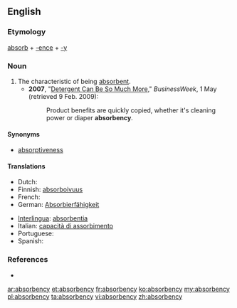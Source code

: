 ==English==

===Etymology===
[[absorb]] + [[-ence]] + [[-y]]

===Noun===
{{en-noun|absorbencies}}

# The characteristic of being [[absorbent]].
#* '''2007''',  "[http://www.businessweek.com/magazine/content/06_18/b3982087.htm?chan=innovation_branding_top+stories Detergent Can Be So Much More]," ''BusinessWeek'', 1 May (retrieved 9 Feb. 2009):
#*: Product benefits are quickly copied, whether it's cleaning power or diaper '''absorbency'''.

====Synonyms====
* [[absorptiveness]]

====Translations====
{{trans-top|absorbency}}
* Dutch: {{t+|nl|absorptie|f}}
* Finnish: [[absorboivuus]]
* French: {{t+|fr|absorbance|f}}
* German: [[Absorbierfähigkeit]] {{f}}
{{trans-mid}}
* [[Interlingua]]: [[absorbentia]]
* Italian: [[capacità di assorbimento]]
* Portuguese: {{t-|pt|absorbency}}
* Spanish: {{t+|es|absorbencia|f}}
{{trans-bottom}}

===References===
* {{R:Webster 1913}}

[[ar:absorbency]]
[[et:absorbency]]
[[fr:absorbency]]
[[ko:absorbency]]
[[my:absorbency]]
[[pl:absorbency]]
[[ta:absorbency]]
[[vi:absorbency]]
[[zh:absorbency]]